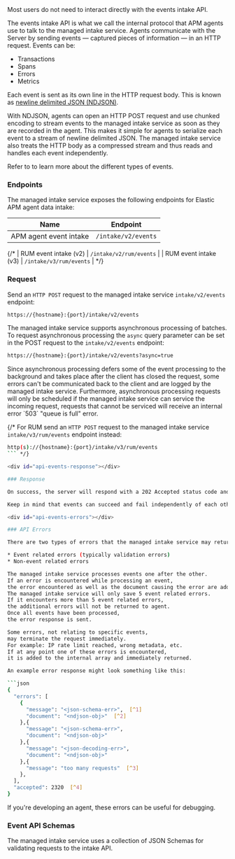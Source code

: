 

<div id="api-events"></div>

<DocCallOut title="Note">
Most users do not need to interact directly with the events intake API.
</DocCallOut>

The events intake API is what we call the internal protocol that APM agents use to talk to the managed intake service.
Agents communicate with the Server by sending events &mdash; captured pieces of information &mdash; in an HTTP request.
Events can be:

* Transactions
* Spans
* Errors
* Metrics

Each event is sent as its own line in the HTTP request body.
This is known as [newline delimited JSON (NDJSON)](http://ndjson.org).

With NDJSON, agents can open an HTTP POST request and use chunked encoding to stream events to the managed intake service
as soon as they are recorded in the agent.
This makes it simple for agents to serialize each event to a stream of newline delimited JSON.
The managed intake service also treats the HTTP body as a compressed stream and thus reads and handles each event independently.

Refer to <DocLink slug="/serverless/observability/apm-data-types" /> to learn more about the different types of events.

<div id="api-events-endpoint"></div>

### Endpoints

The managed intake service exposes the following endpoints for Elastic APM agent data intake:

| Name | Endpoint |
|---|---|
| APM agent event intake | `/intake/v2/events` |

{/* | RUM event intake (v2) | `/intake/v2/rum/events` |
| RUM event intake (v3) | `/intake/v3/rum/events` | */}

<div id="api-events-example"></div>

### Request

Send an `HTTP POST` request to the managed intake service `intake/v2/events` endpoint:

```bash
https://{hostname}:{port}/intake/v2/events
```

The managed intake service supports asynchronous processing of batches.
To request asynchronous processing the `async` query parameter can be set in the POST request
to the `intake/v2/events` endpoint:

```bash
https://{hostname}:{port}/intake/v2/events?async=true
```

<DocCallOut title="Note">
Since asynchronous processing defers some of the event processing to the
background and takes place after the client has closed the request, some errors
can't be communicated back to the client and are logged by the managed intake service.
Furthermore, asynchronous processing requests will only be scheduled if the managed intake service can
service the incoming request, requests that cannot be serviced will receive an internal error
`503` "queue is full" error.
</DocCallOut>

{/* For <DocLink id="enApmGuideApmRum">RUM</DocLink> send an `HTTP POST` request to the managed intake service `intake/v3/rum/events` endpoint instead:

```bash
http(s)://{hostname}:{port}/intake/v3/rum/events
``` */}

<div id="api-events-response"></div>

### Response

On success, the server will respond with a 202 Accepted status code and no body.

Keep in mind that events can succeed and fail independently of each other. Only if all events succeed does the server respond with a 202.

<div id="api-events-errors"></div>

### API Errors

There are two types of errors that the managed intake service may return to an agent:

* Event related errors (typically validation errors)
* Non-event related errors

The managed intake service processes events one after the other.
If an error is encountered while processing an event,
the error encountered as well as the document causing the error are added to an internal array.
The managed intake service will only save 5 event related errors.
If it encounters more than 5 event related errors,
the additional errors will not be returned to agent.
Once all events have been processed,
the error response is sent.

Some errors, not relating to specific events,
may terminate the request immediately.
For example: IP rate limit reached, wrong metadata, etc.
If at any point one of these errors is encountered,
it is added to the internal array and immediately returned.

An example error response might look something like this:

```json
{
  "errors": [
    {
      "message": "<json-schema-err>",  [^1]
      "document": "<ndjson-obj>"  [^2]
    },{
      "message": "<json-schema-err>",
      "document": "<ndjson-obj>"
    },{
      "message": "<json-decoding-err>",
      "document": "<ndjson-obj>"
    },{
      "message": "too many requests"  [^3]
    },
  ],
  "accepted": 2320  [^4]
}
```
[^1]: An event related error
[^2]: The document causing the error
[^3]: An immediately returning non-event related error
[^4]: The number of accepted events

If you're developing an agent, these errors can be useful for debugging.

<div id="api-events-schema-definition"></div>

### Event API Schemas

The managed intake service uses a collection of JSON Schemas for validating requests to the intake API.
